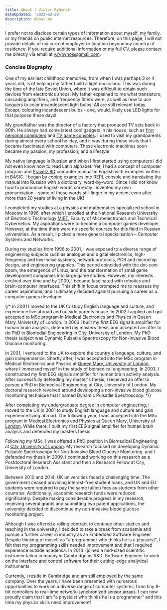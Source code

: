 ```yaml
---
title: About | Victor Rybynok
dateUpdated: '2023-02-20'
description: About me
---
```


I prefer not to disclose certain types of information about myself, my family,
or my friends on public internet resources. Therefore, on this page, I will not
provide details of my current employer or location beyond my country of
residence. If you require additional information or my full CV, please contact
me directly via email at v.rybynok@gmail.com.

### Concise Biography

One of my earliest childhood memories, from when I was perhaps 3 or 4 years old,
is of helping my father build a light music box. This was during the time of the
late Soviet Union, where it was difficult to obtain such devices from
electronics shops. My father explained to me what transistors, cascading
amplifiers, and frequency filters were, as well as how to use lacquers to color
incandescent light bulbs. All are still relevant today. Except, colouring
incandescent bulbs - one, would, likely use LED lights for that purpose these
days!

My grandfather was the director of a factory that produced TV sets back in 80th.
He always had some latest cool gadgets in his house, such as
[first personal computers](https://en.wikipedia.org/wiki/Pravetz_computers) and
[TV game consoles](https://ru.wikibooks.org/wiki/Советские_телевизионные_игровые_приставки/Фабричные_телеигры).
I used to visit my grandparents during almost every school holiday, and it was
during these visits that I became fascinated with computers. These electronic
machines soon became my passion, my profession, and a lifestyle.

My native language is Russian and when I first started using computers I did not
even know how to read Latin alphabet. Yet, I had a concept of computer program
and [Pravetz&nbsp;8D](https://en.wikipedia.org/wiki/Oric#Clones) computer manual in
English with examples written in BASIC. I began by coping examples into REPL
console and translating the manual into Russian with a dictionary, word-by-word.
Since I did not know how to pronounce English words correctly I invented my own
pronunciation&nbsp;– some of those words still linger in my accent even after
more than 20 years of living in the UK!

I completed my studies at a physics and mathematics specialized school in Moscow
in 1996, after which I enrolled at the National Research University of
Electronic Technology [MIET](https://eng.miet.ru/), Faculty of Microelectronics
and Technical Cybernetics. My aspirations were to become a computer games
developer. However, at the time there were no specific courses for this field in
Russian universities. As a result, I picked a more general specialisation&nbsp;–
Computer Systems and Networks.

During my studies from 1996 to 2001, I was exposed to a diverse range of
engineering subjects such as analogue and digital electronics, high-frequency
and low-noise systems, network protocols, PCB and microchip design, and
engineering graphics. This period coincided with the dot-com boom, the emergence
of Linux, and the transformation of small game development companies into large
game studios. However, my interests evolved over time and by 2009, I became
fascinated with robotics and brain-computer interfaces. This shift in focus
prompted me to reassess my career aspirations, and I ultimately decided against
pursuing a career as a computer games developer.

{/* In 2001 I moved to the UK to study English language and culture, and
experience live abroad and outside parents house. In 2002 I applied and got
accepted to MSc program in Medical Electronics and Physics in Queen Mary,
University of London. In 2003 I built my first EEG signals amplifier for human
brain analysis, defended my masters thesis and accepted an offer to do PhD in
Biomedial Engineering in City, University of London. My PhD thesis subject was
Dynamic Pulsatile Spectroscopy for Non-Invasive Blood Glucose monitoring.

In 2001, I ventured to the UK to explore the country's language, culture, and
gain independence. Shortly after, I was accepted into the MSc program in Medical
Electronics and Physics at [Queen Mary, University of London](https://www.qmul.ac.uk/),
where I immersed myself in the study of biomedical engineering. In 2003, I
constructed my first EEG signals amplifier for human brain activity
analysis. After successfully defending my master's thesis, I received an offer
to pursue a PhD in Biomedical Engineering at City, University of London. My
doctoral research revolved around developing a non-invasive blood glucose
monitoring technique that I named Dynamic Pulsatile Spectroscopy.
*/}

After completing my undergraduate degree in computer engineering, I moved to the
UK in 2001 to study English language and culture and gain experience living
abroad. The following year, I was accepted into the MSc program in Medical
Electronics and Physics at
[Queen Mary, University of London](https://www.qmul.ac.uk/). While there, I
built my first EEG signal amplifier for human brain analysis and defended my
masters thesis.

Following my MSc, I was offered a PhD position in Biomedical Engineering at
[City, University of London](https://www.city.ac.uk/). My research focused on
developing Dynamic Pulsatile Spectroscopy for Non-Invasive Blood Glucose
Monitoring, and I defended my thesis in 2009. I continued working on this
research as a Postdoctoral Research Assistant and then a Research Fellow at
City, University of London.

Between 2010 and 2014, UK universities faced a challenging time. The government
ceased providing interest-free student loans, and UK and EU students were
required to pay the same tuition fees as students from other countries.
Additionally, academic research funds were reduced significantly. Despite making
considerable progress in my research, receiving several grants and submitting
two patent applications, the university decided to discontinue my non-invasive
blood glucose monitoring project.

Although I was offered a rolling contract to continue other studies and teaching
in the university, I decided to take a break from academia and pursue a further
career in industry as an Embedded Software Engineer. Despite thinking of myself
as "a programmer who thinks he is a physicist", I felt that my programming
skills needed improvement and that I required experience outside academia. In
2014 I joined a mid-sized scientific instrumentation company in Cambridge as
R&D&nbsp; Software Engineer to work on the interface and control software for
their cutting-edge analytical instruments.

Currently, I reside in Cambridge and am still employed by the same company. Over
the years, I have been presented with numerous opportunities to work on a
diverse range of computer systems, from tiny 8-bit controllers to real-time
network-synchronized sensor arrays. I can now proudly claim that I am "a
physicist who thinks he is a programmer" and this time my physics skills need
improvement!
